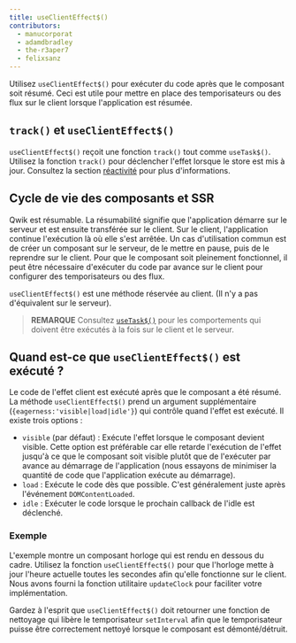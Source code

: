 ```yaml
---
title: useClientEffect$()
contributors:
  - manucorporat
  - adamdbradley
  - the-r3aper7
  - felixsanz
---
```


Utilisez `useClientEffect$()` pour exécuter du code après que le composant soit résumé. Ceci est utile pour mettre en place des temporisateurs ou des flux sur le client lorsque l'application est résumée.

## `track()` et `useClientEffect$()`

`useClientEffect$()` reçoit une fonction `track()` tout comme `useTask$()`. Utilisez la fonction `track()` pour déclencher l'effet lorsque le store est mis à jour. Consultez la section [réactivité](../../../tutorial/reactivity/explicit/index.mdx) pour plus d'informations.

## Cycle de vie des composants et SSR

Qwik est résumable. La résumabilité signifie que l'application démarre sur le serveur et est ensuite transférée sur le client. Sur le client, l'application continue l'exécution là où elle s'est arrêtée. Un cas d'utilisation commun est de créer un composant sur le serveur, de le mettre en pause, puis de le reprendre sur le client. Pour que le composant soit pleinement fonctionnel, il peut être nécessaire d'exécuter du code par avance sur le client pour configurer des temporisateurs ou des flux.

`useClientEffect$()` est une méthode réservée au client. (Il n'y a pas d'équivalent sur le serveur).

> **REMARQUE** Consultez [`useTask$()`](/docs/components/lifecycle/index.mdx#usetask) pour les comportements qui doivent être exécutés à la fois sur le client et le serveur.

## Quand est-ce que `useClientEffect$()` est exécuté ?

Le code de l'effet client est exécuté après que le composant a été résumé. La méthode `useClientEffect$()` prend un argument supplémentaire (`{eagerness:'visible|load|idle'}`) qui contrôle quand l'effet est exécuté. Il existe trois options :

- `visible` (par défaut) : Exécute l'effet lorsque le composant devient visible. Cette option est préférable car elle retarde l'exécution de l'effet jusqu'à ce que le composant soit visible plutôt que de l'exécuter par avance au démarrage de l'application (nous essayons de minimiser la quantité de code que l'application exécute au démarrage).
- `load` : Exécute le code dès que possible. C'est généralement juste après l'événement `DOMContentLoaded`.
- `idle` : Exécuter le code lorsque le prochain callback de l'idle est déclenché.

### Exemple

L'exemple montre un composant horloge qui est rendu en dessous du cadre. Utilisez la fonction `useClientEffect$()` pour que l'horloge mette à jour l'heure actuelle toutes les secondes afin qu'elle fonctionne sur le client. Nous avons fourni la fonction utilitaire `updateClock` pour faciliter votre implémentation.

Gardez à l'esprit que `useClientEffect$()` doit retourner une fonction de nettoyage qui libère le temporisateur `setInterval` afin que le temporisateur puisse être correctement nettoyé lorsque le composant est démonté/détruit.
